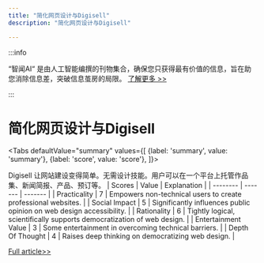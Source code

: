 ```yaml
---
title: "简化网页设计与Digisell"
description: "简化网页设计与Digisell"

---
```



:::info

“智闻AI“ 是由人工智能编撰的刊物集合，确保您只获得最有价值的信息，旨在助您消除信息差，突破信息茧房的局限。  [了解更多 >>](/)

:::

# 简化网页设计与Digisell


<Tabs
	defaultValue="summary"
	values={[
	{label: 'summary', value: 'summary'},
	{label: 'score', value: 'score'},
]}>
<TabItem value="summary">


Digisell 让网站建设变得简单。无需设计技能。用户可以在一个平台上托管作品集、新闻简报、产品、预订等。
</TabItem>
<TabItem value="score">
	| Scores     | Value   | Explanation |
	| -------- | ------- | ------- |
	| Practicality  | 7    | Empowers non-technical users to create professional websites.    |
	| Social Impact | 5     | Significantly influences public opinion on web design accessibility.    |
	| Rationality    | 6    | Tightly logical, scientifically supports democratization of web design.    |
	| Entertainment Value    | 3    | Some entertainment in overcoming technical barriers.    |
	| Depth Of Thought    | 4    | Raises deep thinking on democratizing web design.    |
</TabItem>
</Tabs>

[Full article>>](https://www.producthunt.com/posts/digisell)
